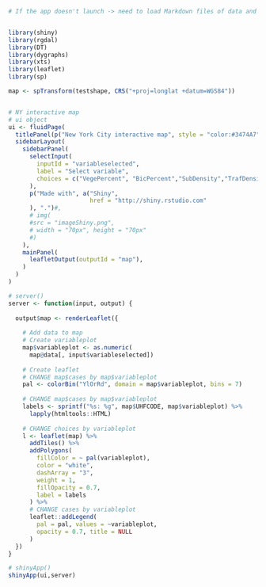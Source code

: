 ```r
# If the app doesn't launch -> need to load Markdown files of data and eda prior.


library(shiny)
library(rgdal)
library(DT)
library(dygraphs)
library(xts)
library(leaflet)
library(sp)

map <- spTransform(testshape, CRS("+proj=longlat +datum=WGS84"))


# NY interactive map
# ui object
ui <- fluidPage(
  titlePanel(p("New York City interactive map", style = "color:#3474A7")),
  sidebarLayout(
    sidebarPanel(
      selectInput(
        inputId = "variableselected",
        label = "Select variable",
        choices = c("VegePercent", "BicPercent","SubDensity","TrafDensity","MedianIncome","Popdensity","WalkSubDist","NeighPercent")
      ),
      p("Made with", a("Shiny",
                       href = "http://shiny.rstudio.com"
      ), ".")#,
      # img(
      #src = "imageShiny.png",
      # width = "70px", height = "70px"
      #)
    ),
    mainPanel(
      leafletOutput(outputId = "map"),
    )
  )
)

# server()
server <- function(input, output) {
  
  output$map <- renderLeaflet({
    
    # Add data to map
    # Create variableplot
    map$variableplot <- as.numeric(
      map@data[, input$variableselected])
    
    # Create leaflet
    # CHANGE map$cases by map$variableplot
    pal <- colorBin("YlOrRd", domain = map$variableplot, bins = 7)
    
    # CHANGE map$cases by map$variableplot
    labels <- sprintf("%s: %g", map$UHFCODE, map$variableplot) %>%
      lapply(htmltools::HTML)
    
    # CHANGE choices by variableplot
    l <- leaflet(map) %>%
      addTiles() %>%
      addPolygons(
        fillColor = ~ pal(variableplot),
        color = "white",
        dashArray = "3",
        weight = 1,
        fillOpacity = 0.7,
        label = labels
      ) %>%
      # CHANGE cases by variableplot
      leaflet::addLegend(
        pal = pal, values = ~variableplot,
        opacity = 0.7, title = NULL
      )
  })
}

# shinyApp()
shinyApp(ui,server)
```

